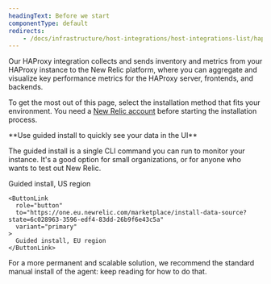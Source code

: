 ```yaml
---
headingText: Before we start
componentType: default
redirects:
    - /docs/infrastructure/host-integrations/host-integrations-list/haproxy-monitoring-integration
---
```


Our HAProxy integration collects and sends inventory and metrics from your HAProxy instance to the New Relic platform, where you can aggregate and visualize key performance metrics for the HAProxy server, frontends, and backends.

To get the most out of this page, select the installation method that fits your environment. You need a [New Relic account](https://newrelic.com/signup) before starting the installation process.

<Callout variant="tip">
  **Use guided install to quickly see your data in the UI**

  The guided install is a single CLI command you can run to monitor your  instance. It's a good option for small organizations, or for anyone who wants to test out New Relic.

  <ButtonGroup>
    <ButtonLink
      role="button"
      to="https://one.newrelic.com/marketplace/install-data-source?state=6c028963-3596-edf4-83dd-26b9f6e43c5a"
      variant="primary"
    >
      Guided install, US region
    </ButtonLink>

    <ButtonLink
      role="button"
      to="https://one.eu.newrelic.com/marketplace/install-data-source?state=6c028963-3596-edf4-83dd-26b9f6e43c5a"
      variant="primary"
    >
      Guided install, EU region
    </ButtonLink>
  </ButtonGroup>

  For a more permanent and scalable solution, we recommend the standard manual install of the agent: keep reading for how to do that.
</Callout>
